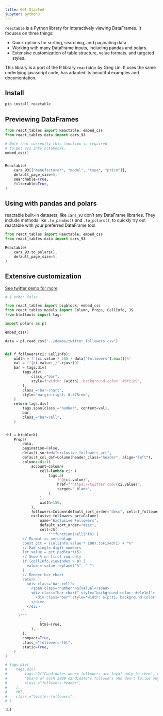 ```yaml
---
title: Get Started
jupyter: python3
---
```


`reactable` is a Python library for interactively viewing DataFrames. It focuses on three things:

* Quick options for sorting, searching, and paginating data.
* Working with many DataFrame inputs, including pandas and polars.
* Extensive customization of table structure, value formats, and targeted styles.

::: {.callout-note}
This library is a port of the R library `reactable` by Greg Lin. It uses the same underlying javascript code, has adapted its beautiful examples and documentation.
:::

## Install

```bash
pip install reactable
```

## Previewing DataFrames

```python
from react_tables import Reactable, embed_css
from react_tables.data import cars_93

# Note that currently this function is required
# to put css into notebooks.
embed_css()


Reactable(
    cars_93[["manufacturer", "model", "type", "price"]],
    default_page_size=5,
    searchable=True,
    filterable=True,
)
```

## Using with pandas and polars

reactable built-in datasets, like `cars_93` don't any DataFrame libraries.
They include methods like `.to_pandas()` and `.to_polars()`, to quickly try out reactable with your preferred DataFrame tool.

```python
from react_tables import Reactable, embed_css
from react_tables.data import cars_93

Reactable(
    cars_93.to_polars(),
    default_page_size=5,
)
```

## Extensive customization

[See twitter demo for more](/demos/twitter-followers.qmd)

<link href = "https://fonts.googleapis.com/css?family=Karla:400,700|Fira+Mono&display=fallback" rel = "stylesheet" />

<style>
.twitter-followers {
  margin: 0 auto;
  width: 575px;
  font-family: Karla, "Helvetica Neue", Helvetica, Arial, sans-serif;
}

.followers-header {
  margin: 1.125rem 0;
  font-size: 1rem;
}

.followers-title {
  font-size: 1.25rem;
  font-weight: 600;
}

.followers-tbl {
  font-size: 0.875rem;
  line-height: 1.125rem;
}

.followers-tbl a {
  color: inherit;
  text-decoration: none;
}

.followers-tbl a:hover,
.followers-tbl a:focus {
  text-decoration: underline;
  text-decoration-thickness: max(1px, 0.0625rem);
}

.header {
  border-bottom: 2px solid #555;
  font-size: 0.8125rem;
  font-weight: 400;
  text-transform: uppercase;
}

.header:hover {
  background-color: #eee;
}

.bar-cell {
  display: flex;
  align-items: center;
}

.number {
  font-family: "Fira Mono", Consolas, Monaco, monospace;
  font-size: 0.84375rem;
  white-space: pre;
}

.bar-chart {
  flex-grow: 1;
  margin-left: 0.375rem;
  height: 0.875rem;
}

.bar {
  height: 100%;
}
</style>

```python
# | echo: false

from react_tables import bigblock, embed_css
from react_tables.models import Column, Props, CellInfo, JS
from htmltools import tags

import polars as pl

embed_css()

data = pl.read_csv("../demos/twitter_followers.csv")


def f_followers(ci: CellInfo):
    width = f"{ci.value * 100 / data['followers'].max()}%"
    val = f"{ci.value:,}".rjust(9)
    bar = tags.div(
        tags.div(
            class_="bar",
            style=f"width: {width}; background-color: #3fc1c9",
        ),
        class_="bar-chart",
        style="margin-right: 0.375rem",
    )
    return tags.div(
        tags.span(class_="number", content=val),
        bar,
        class_="bar-cell",
    )


tbl = bigblock(
    Props(
        data,
        pagination=False,
        default_sorted="exclusive_followers_pct",
        default_col_def=Column(header_class="header", align="left"),
        columns=dict(
            account=Column(
                cell=lambda ci: (
                    tags.a(
                        f"@{ci.value}",
                        href=f"https://twitter.com/{ci.value}",
                        target="_blank",
                    )
                ),
                width=150,
            ),
            followers=Column(default_sort_order="desc", cell=f_followers),
            exclusive_followers_pct=Column(
                name="Exclusive Followers",
                default_sort_order="desc",
                cell=JS(
                    """function(cellInfo) {
        // Format as percentage
        const pct = (cellInfo.value * 100).toFixed(1) + "%"
        // Pad single-digit numbers
        let value = pct.padStart(5)
        // Show % on first row only
        if (cellInfo.viewIndex > 0) {
          value = value.replace("%", " ")
        }
        // Render bar chart
        return `
          <div class="bar-cell">
            <span class="number">${value}</span>
            <div class="bar-chart" style="background-color: #e1e1e1">
              <div class="bar" style="width: ${pct}; background-color: #fc5185"></div>
            </div>
          </div>
        `
      }"""
                ),
                html=True,
            ),
        ),
        compact=True,
        class_="followers-tbl",
        static=True,
    )
)

# tags.div(
#    tags.div(
#        tags.h2("Candidates whose followers are loyal only to them", class_="followers-title"),
#        "Share of each 2020 candidate's followers who don't follow any other candidates",
#        class_="followers-header",
#    ),
#    tbl,
#    class_="twitter-followers",
# )

tbl
```